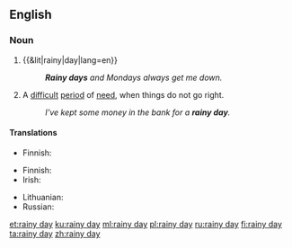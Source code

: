 ==English==

===Noun===
{{en-noun|head=[[rainy]] [[day]]}}

# {{&lit|rainy|day|lang=en}}
#: '''''Rainy days''' and Mondays always get me down.''
# {{context|idiomatic|lang=en}} A [[difficult]] [[period]] of [[need]], when things do not go right.
#: ''I've kept some money in the bank for a '''rainy day'''.''

====Translations====
{{trans-top|literal usage}}
* Finnish: {{t|fi|sadepäivä}}
{{trans-mid}}
{{trans-bottom}}

{{trans-top|difficult period of need}}
* Finnish: {{t|fi|paha päivä}}
* Irish: {{t|ga|cos thinn|f}}
{{trans-mid}}
* Lithuanian: {{t|lt|juoda diena|f}}
* Russian: {{t+|ru|чёрный день|m}} {{qualifier|black day}}
{{trans-bottom}}

[[et:rainy day]]
[[ku:rainy day]]
[[ml:rainy day]]
[[pl:rainy day]]
[[ru:rainy day]]
[[fi:rainy day]]
[[ta:rainy day]]
[[zh:rainy day]]